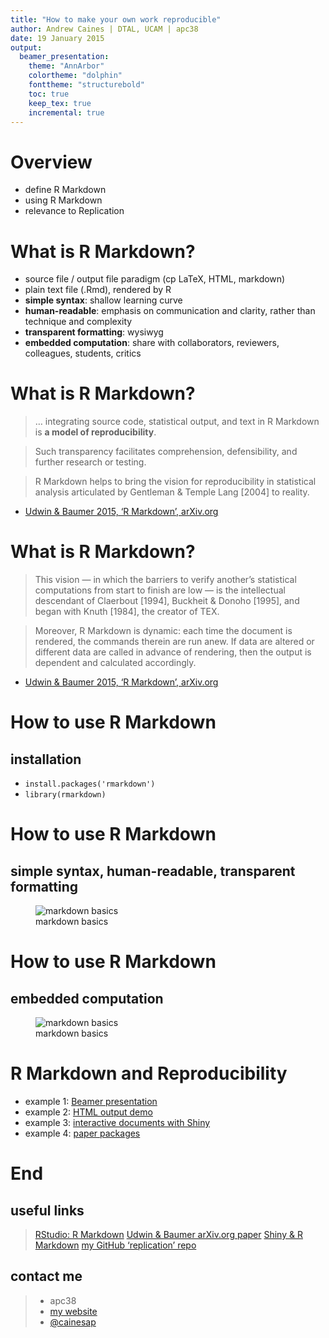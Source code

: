 ```yaml
---
title: "How to make your own work reproducible"
author: Andrew Caines | DTAL, UCAM | apc38
date: 19 January 2015
output:
  beamer_presentation:
    theme: "AnnArbor"
    colortheme: "dolphin"
    fonttheme: "structurebold"
    toc: true
    keep_tex: true
    incremental: true
---
```



# Overview
- define R Markdown
- using R Markdown
- relevance to Replication


# What is R Markdown?
- source file / output file paradigm (cp LaTeX, HTML, markdown)
- plain text file (.Rmd), rendered by R
- **simple syntax**: shallow learning curve
- **human-readable**: emphasis on communication and clarity, rather than technique and complexity
- **transparent formatting**: wysiwyg
- **embedded computation**: share with collaborators, reviewers, colleagues, students, critics


# What is R Markdown?
>  ... integrating source code, statistical output, and text in R Markdown is **a model of reproducibility**.

> Such transparency facilitates comprehension, defensibility, and further research or testing.

> R Markdown helps to bring the vision for reproducibility in statistical analysis articulated by Gentleman & Temple Lang [2004] to reality.

* [Udwin & Baumer 2015, 'R Markdown', arXiv.org](http://arxiv.org/abs/1501.01613)


# What is R Markdown?
> This vision — in which the barriers to verify another’s statistical computations from start to finish are low — is the intellectual descendant of Claerbout [1994], Buckheit & Donoho [1995], and began with Knuth [1984], the creator of TEX.

> Moreover, R Markdown is dynamic: each time the document is rendered, the commands therein are run anew. If data are altered or different data are called in advance of rendering, then the output is dependent and calculated accordingly.

* [Udwin & Baumer 2015, 'R Markdown', arXiv.org](http://arxiv.org/abs/1501.01613)


# How to use R Markdown
## installation
-  `install.packages('rmarkdown')`
- `library(rmarkdown)`


# How to use R Markdown
## simple syntax, human-readable, transparent formatting
![markdown basics](images/markdownOverview.png)


# How to use R Markdown
## embedded computation
![markdown basics](images/markdownChunk.png)


# R Markdown and Reproducibility
- example 1: [Beamer presentation](https://github.com/cainesap/replication/blob/master/slides.Rmd)
- example 2: [HTML output demo](https://raw.githubusercontent.com/cainesap/replication/master/html_doc.Rmd)
- example 3: [interactive documents with Shiny]()
- example 4: [paper packages](http://openscience.uni-leipzig.de/index.php/mr2/article/view/41)


# End
## useful links
> [RStudio: R Markdown](http://rmarkdown.rstudio.com/)
> [Udwin & Baumer arXiv.org paper](http://arxiv.org/abs/1501.01613)
> [Shiny & R Markdown](http://shiny.rstudio.com/articles/interactive-docs.html)
> [my GitHub 'replication' repo](https://github.com/cainesap/replication)

## contact me
> - apc38
> - [my website](http://apc38.user.srcf.net/)
> - [@cainesap](https://twitter.com/cainesap)